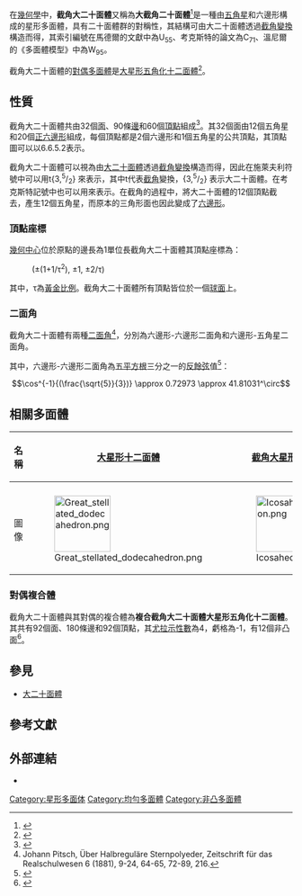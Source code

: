 {{Polyhedronbox
| name = 截角大二十面體
| polyhedron = 截角大二十面體
| imagename = Great_truncated_icosahedron.png
| rotating = Great_truncated_icosahedron.png
| rinfo = 截角大二十面體
| Type = [[星形均勻多面體|星形均勻多面體]]
| Face = 32
| Edge = 90
| Vertice = 60
| Genu = 
| Coxeter_diagram = {{CDD|node_1|3|node_1|5|rat|d2|node}}
| Face_type = 12個[[五角星|五角星]]{<sup>5</sup>/<sub>2</sub>}<br/>20個[[正六邊形|正六邊形]]{6}
| Vertice_type = 6.6.<sup>5</sup>/<sub>2</sub>
| Schläfli = t{3,<sup>5</sup>/<sub>2</sub>}<br/>t<sub>0,1</sub>{3,<sup>5</sup>/<sub>2</sub>}
| Wythoff = 2 <sup>5</sup>/<sub>2</sub> | 3<br/>2 <sup>5</sup>/<sub>3</sub> | 3
| Face_configuration = 12{<sup>5</sup>/<sub>2</sub>}+20{6}
| Symmetry_group = I<sub>h</sub>, [5,3], *532
| Index_references = [[均勻多面體|U]]<sub>55</sub>, [[哈羅德·斯科特·麥克唐納·考克斯特|C]]<sub>71</sub>, [[溫尼爾多面體模型列表|W]]<sub>95</sub>
| Rotation_group = 
| Dihedral_angle = 
| Properties = 
| 3d_image = 
| vfigimage = Great_truncated_icosahedron_vertfig.png
| dual_image = DU55_great_stellapentakisdodecahedron.png
| net_image = 
}}
在[[幾何學|幾何學]]中，'''截角大二十面體'''又稱為'''大截角二十面體'''<ref>{{Cite web | url = http://archive.lib.msu.edu/crcmath/math/math/t/t403.htm | author = Eric W. Weisstein | title = Truncated Great Icosahedron | publisher = [[密西根州立大學|密西根州立大學]][[圖書館|圖書館]] | archiveurl = https://web.archive.org/web/20130621060521/http://archive.lib.msu.edu/crcmath/math/math/t/t403.htm | archivedate = 2013-06-21}}</ref>是一種由[[五角星|五角星]]和六邊形構成的星形多面體，具有二十面體群的對稱性，其結構可由大二十面體透過[[截角_(幾何)|截角變換]]構造而得，其索引編號在馬德爾的文獻中為U<sub>55</sub>、考克斯特的論文為C<sub>71</sub>、溫尼爾的《多面體模型》中為W<sub>95</sub>。

截角大二十面體的[[對偶多面體|對偶多面體]]是[[大星形五角化十二面體|大星形五角化十二面體]]<ref>{{Cite web | url = http://archive.lib.msu.edu/crcmath/math/math/g/g312.htm | author=Eric W. Weisstein | title = Great Truncated Icosahedron, whose Dual is the Great Stellapentakis Dodecahedron|publisher=[[密西根州立大學|密西根州立大學]][[圖書館|圖書館]] | archiveurl = https://web.archive.org/web/20130619065406/http://archive.lib.msu.edu/crcmath/math/math/g/g312.htm | archivedate =2013-06-21}}</ref>。

== 性質 ==
截角大二十面體共由32個[[面_(幾何)|面]]、90條[[邊_(幾何)|邊]]和60個[[頂點_(幾何)|頂點]]組成<ref>{{Cite web|url=http://bulatov.org/polyhedra/uniform/u60.html|title=Truncated great icosahedron|publisher=bulatov.org | archiveurl = https://web.archive.org/web/20120601045616/http://bulatov.org/polyhedra/uniform/u60.html | archivedate =2012-06-01}}</ref>。其32個面由12個五角星和20個[[正六邊形|正六邊形]]組成，每個頂點都是2個六邊形和1個五角星的公共頂點，其頂點圖可以以6.6.5.2表示。

截角大二十面體可以視為由[[大二十面體|大二十面體]]透過[[截角_(幾何)|截角變換]]構造而得，因此在施萊夫利符號中可以用t{3,<sup>5</sup>/<sub>2</sub>} 來表示，其中t代表[[截角|截角]]變換，{3,<sup>5</sup>/<sub>2</sub>} 表示大二十面體。在考克斯特記號中也可以用{{CDD|node_1|3|node_1|5|rat|d2|node}}來表示。在截角的過程中，將大二十面體的12個頂點截去，產生12個五角星，而原本的三角形面也因此變成了[[六邊形|六邊形]]。

=== 頂點座標 ===
[[幾何中心|幾何中心]]位於原點的邊長為1單位長截角大二十面體其頂點座標為：
: {{nowrap|(±1, 0, ±3/τ)}}
: {{nowrap|(±2, ±1/τ, ±1/τ<sup>3</sup>)}}
: (±(1+1/τ<sup>2</sup>), ±1, ±2/τ)
其中，τ為[[黃金比例|黃金比例]]。截角大二十面體所有頂點皆位於一個[[球面|球面]]上。

=== 二面角 ===
截角大二十面體有兩種[[二面角|二面角]]<ref>Johann Pitsch, Über Halbreguläre Sternpolyeder, Zeitschrift für das Realschulwesen 6 (1881), 9-24, 64-65, 72-89, 216.</ref>，分別為六邊形-六邊形二面角和六邊形-五角星二面角。

其中，六邊形-六邊形二面角為[[5的算術平方根|五平方根]]三分之一的[[反餘弦|反餘弦]]值<ref name="dmccooey">{{cite web|url = http://dmccooey.com/polyhedra/TruncatedGreatIcosahedron.html|title=Self-Intersecting Truncated Regular Polyhedra: Truncated Great Icosahedron|publisher=dmccooey.com| archiveurl = https://web.archive.org/web/20160304224246/http://dmccooey.com/polyhedra/TruncatedGreatIcosahedron.html | archivedate =2016-03-04}}</ref>：
:<math>\cos^{-1}{(\frac{\sqrt{5}}{3})} \approx 0.72973 \approx 41.81031^\circ</math>

== 相關多面體 ==
{| class="wikitable" width=500
!名稱
![[大星形十二面體|大星形十二面體]]
![[截角大星形十二面體|截角大星形十二面體]]
![[大截半二十面体|大截半二十面体]]
!截角大二十面體
![[大二十面體|大二十面體]]
|- align=center
!{{link-en|考克斯特-迪肯符號|Coxeter-Dynkin digram|考式}}
|{{CDD|node|3|node|5|rat|d2|node_1}}
|{{CDD|node|3|node_1|5|rat|d2|node_1}}
|{{CDD|node|3|node_1|5|rat|d2|node}}
|{{CDD|node_1|3|node_1|5|rat|d2|node}}
|{{CDD|node_1|3|node|5|rat|d2|node}}
|-
!圖像
|[[Image:Great_stellated_dodecahedron.png|100px]]
|[[Image:Icosahedron.png|100px]]
|[[Image:Great_icosidodecahedron.png|100px]]
|[[Image:Great_truncated_icosahedron.png|100px]]
|[[Image:Great_icosahedron.png|100px]]
|}

=== 對偶複合體 ===
截角大二十面體與其對偶的複合體為'''複合截角大二十面體大星形五角化十二面體'''。其共有92個面、180條邊和92個頂點，其[[歐拉示性數|尤拉示性數]]為4，虧格為-1，有12個非凸面<ref>{{Cite web|url=http://bulatov.org/polyhedra/uniform_compounds/uc60.html|title=compound of great truncated icosahedron and great stellapentakisdodecahedron|publisher=bulatov.org | archiveurl = https://web.archive.org/web/20150906143731/http://bulatov.org/polyhedra/uniform_compounds/uc60.html | archivedate =2016-09-06}}</ref>。

==參見==
*[[大二十面體|大二十面體]]

== 參考文獻 ==
{{refbegin|2}}
{{reflist}}
{{refend}}

== 外部連結 ==
*{{mathworld | urlname = GreatTruncatedIcosahedron | title = 截角大二十面體}}

[[Category:星形多面体|Category:星形多面体]]
[[Category:均勻多面體|Category:均勻多面體]]
[[Category:非凸多面體|Category:非凸多面體]]